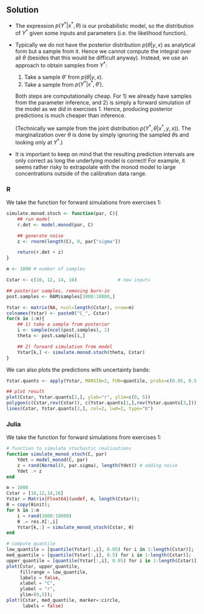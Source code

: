 ## Solution {.tabset}

- The expression $p(Y^* | x^*, \theta)$ is  our probabilistic
model, so the distribution of $Y^*$ given some inputs and parameters
(i.e. the likelihood function).

- Typically we do not have the posterior distribution $p(\theta | y,
x)$ as analytical form but a sample from it. Hence we cannot compute
the integral over all $\theta$ (besides that this would be difficult
anyway). Instead, we use an approach to obtain samples from $Y^*$:

  1. Take a sample $\theta'$ from $p(\theta | y, x)$.
  2. Take a sample from $p(Y^* | x^*, \theta')$.

  Both steps are computationally cheap. For 1) we already have samples
from the parameter inference, and 2) is simply a forward simulation
of the model as we did in exercises 1. Hence, producing posterior
predictions is much cheaper than inference.

  (Technically we sample from the joint distribution $p(Y^*, \theta|
  x^*, y, x)$). The  marginalization over $\theta$ is done by
  simply ignoring the sampled $\theta$s and looking only at $Y^*$.)

- It is important to keep on mind that the resulting prediction
  intervals are only correct as long the underlying model is correct! For
  example, it seems rather risky to extrapolate with the monod model
  to large concentrations outside of the calibration data range.

### R

We take the function for forward simulations from exercises 1:
```r
simulate.monod.stoch <- function(par, C){
    ## run model
    r.det <- model.monod(par, C)

    ## generate noise
    z <- rnorm(length(C), 0, par["sigma"])

    return(r.det + z)
}
```

```r
m <- 1000 # number of samples

Cstar <- c(10, 12, 14, 16)               # new inputs

## posterior samples, removing burn-in
post.samples <- RAM$samples[1000:10000,]

Ystar <- matrix(NA, ncol=length(Cstar), nrow=m)
colnames(Ystar) <- paste0("C_", Cstar)
for(k in 1:m){
    ## 1) take a sample from posterior
    i <- sample(ncol(post.samples), 1)
    theta <- post.samples[i,]

    ## 2) forward simulation from model
    Ystar[k,] <- simulate.monod.stoch(theta, Cstar)
}
```

We can also plots the predictions with uncertainty bands:
```r
Ystar.quants <- apply(Ystar, MARGIN=2, FUN=quantile, probs=c(0.05, 0.5, 0.95))

## plot result
plot(Cstar, Ystar.quants[2,], ylab="r", ylim=c(0, 5))
polygon(c(Cstar,rev(Cstar)), c(Ystar.quants[1,],rev(Ystar.quants[3,])), col = "grey85")
lines(Cstar, Ystar.quants[2,], col=2, lwd=2, type="b")
```

### Julia

We take the function for forward simulations from exercises 1:
```julia
# function to simulate stochastic realisations
function simulate_monod_stoch(C, par)
    Ydet = model_monod(C, par)
    z = rand(Normal(0, par.sigma), length(Ydet)) # adding noise
    Ydet .+ z
end
```

```julia
m = 1000
Cstar = [10,12,14,16]
Ystar = Matrix{Float64}(undef, m, length(Cstar));
θ = copy(θinit);
for k in 1:m
    i = rand(1000:10000)
    θ .= res.X[:,i]
    Ystar[k,:] = simulate_monod_stoch(Cstar, θ)
end
```

```julia
# compute quantile
low_quantile = [quantile(Ystar[:,i], 0.05) for i in 1:length(Cstar)];
med_quantile = [quantile(Ystar[:,i], 0.5) for i in 1:length(Cstar)];
upper_quantile = [quantile(Ystar[:,i], 0.95) for i in 1:length(Cstar)];
plot(Cstar, upper_quantile,
     fillrange = low_quantile,
     labels = false,
     xlabel = "C",
     ylabel = "r",
     ylim=(0,5));
plot!(Cstar, med_quantile, marker=:circle,
      labels = false)
```
